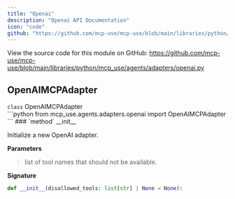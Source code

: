 ```yaml
---
title: "Openai"
description: "Openai API Documentation"
icon: "code"
github: "https://github.com/mcp-use/mcp-use/blob/main/libraries/python/mcp_use/agents/adapters/openai.py"
---
```



<Callout type="info" title="Source Code">
View the source code for this module on GitHub: <a href='https://github.com/mcp-use/mcp-use/blob/main/libraries/python/mcp_use/agents/adapters/openai.py' target='_blank' rel='noopener noreferrer'>https://github.com/mcp-use/mcp-use/blob/main/libraries/python/mcp_use/agents/adapters/openai.py</a>
</Callout>

## OpenAIMCPAdapter

<div>
<RandomGradientBackground className="rounded-lg p-4 w-full h-full rounded-full">
<div className="text-black">
<div className="text-black font-bold text-xl mb-2 mt-8"><code className="!text-black">class</code> OpenAIMCPAdapter</div>

</div>
</RandomGradientBackground>
```python
from mcp_use.agents.adapters.openai import OpenAIMCPAdapter
```

<Card type="info">
### `method` __init__

Initialize a new OpenAI adapter.


**Parameters**
><ParamField body="disallowed_tools" type="list[str] | None" default="None" >   list of tool names that should not be available. </ParamField>

**Signature**
```python wrap
def __init__(disallowed_tools: list[str] | None = None):
```

</Card>
</div>
